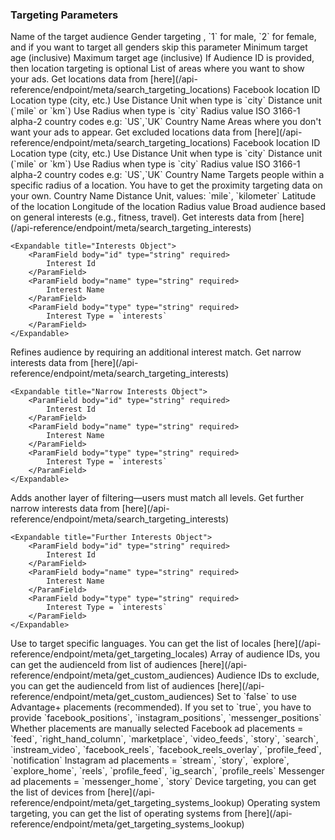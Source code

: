 ### Targeting Parameters

<ParamField body="audienceName" type="string">
	Name of the target audience
</ParamField>

<ParamField body="gender" type="string">
	Gender targeting , `1` for male, `2` for female, and if you want to target
	all genders skip this parameter
</ParamField>

<ParamField body="ages" type="object">
	<Expandable title="Age Targeting Object">
		<ParamField body="minAge" type="number" required>
			Minimum target age (inclusive)
		</ParamField>
		<ParamField body="maxAge" type="number" required>
			Maximum target age (inclusive)
		</ParamField>
	</Expandable>
</ParamField>

<ParamField body="locations" type="object[]">
    <Note>If Audience ID is provided, then location targeting is optional</Note>
	List of areas where you want to show your ads. Get locations data from [here](/api-reference/endpoint/meta/search_targeting_locations)
    <Expandable title="Location Targeting Object">
    	<ParamField body="id" type="string" required>
    		Facebook location ID
    	</ParamField>
    	<ParamField body="type" type="string" required>
    		Location type (city, etc.)
    	</ParamField>
    	<ParamField body="distance_unit" type="string">
    		<Note>Use Distance Unit when type is `city`</Note>
    		Distance unit (`mile` or `km`)
    	</ParamField>
    	<ParamField body="radius" type="number">
    		<Note>Use Radius when type is `city`</Note>
    		Radius value
    	</ParamField>
    	<ParamField body="countryCode" type="string">
    		ISO 3166-1 alpha-2 country codes e.g: `US`,`UK`
    	</ParamField>
    	<ParamField body="countryName" type="string">
    		Country Name
    	</ParamField>
    </Expandable>

</ParamField>

<ParamField body="excludedLocations" type="object[]">
	Areas where you don't want your ads to appear. Get excluded locations data
	from [here](/api-reference/endpoint/meta/search_targeting_locations)
	<Expandable title="Location Targeting Object">
		<ParamField body="id" type="string" required>
			Facebook location ID
		</ParamField>
		<ParamField body="type" type="string" required>
			Location type (city, etc.)
		</ParamField>
		<ParamField body="distance_unit" type="string">
			<Note>Use Distance Unit when type is `city`</Note>
			Distance unit (`mile` or `km`)
    	</ParamField>
    	<ParamField body="radius" type="number">
    		<Note>Use Radius when type is `city`</Note>
    		Radius value
    	</ParamField>
    	<ParamField body="countryCode" type="string">
    		ISO 3166-1 alpha-2 country codes e.g: `US`,`UK`
    	</ParamField>
    	<ParamField body="countryName" type="string">
    		Country Name
    	</ParamField>
    </Expandable>

</ParamField>

<ParamField body="proximityTargeting" type="object[]">
	Targets people within a specific radius of a location. You have to get the
	proximity targeting data on your own.
	<Expandable title="Proximity Targeting Object">
		<ParamField body="countryName" type="string">
			Country Name
		</ParamField>
		<ParamField body="distance_unit" type="string" required>
			Distance Unit, values: `mile`, `kilometer`
		</ParamField>
		<ParamField body="latitude" type="string" required>
			Latitude of the location
		</ParamField>
		<ParamField body="longitude" type="string" required>
			Longitude of the location
		</ParamField>
		<ParamField body="radius" type="number" required>
			Radius value
		</ParamField>
	</Expandable>
</ParamField>

<ParamField body="interests" type="object[]">
	Broad audience based on general interests (e.g., fitness, travel). Get interests data from [here](/api-reference/endpoint/meta/search_targeting_interests)

    <Expandable title="Interests Object">
    	<ParamField body="id" type="string" required>
    		Interest Id
    	</ParamField>
    	<ParamField body="name" type="string" required>
    		Interest Name
    	</ParamField>
    	<ParamField body="type" type="string" required>
    		Interest Type = `interests`
    	</ParamField>
    </Expandable>

</ParamField>

<ParamField body="narrowInterests" type="object[]">
	 Refines audience by requiring an additional interest match. Get narrow interests data from [here](/api-reference/endpoint/meta/search_targeting_interests)

    <Expandable title="Narrow Interests Object">
    	<ParamField body="id" type="string" required>
    		Interest Id
    	</ParamField>
    	<ParamField body="name" type="string" required>
    		Interest Name
    	</ParamField>
    	<ParamField body="type" type="string" required>
    		Interest Type = `interests`
    	</ParamField>
    </Expandable>

</ParamField>

<ParamField body="furtherInterests" type="object[]">
	Adds another layer of filtering—users must match all levels. Get further narrow interests data from [here](/api-reference/endpoint/meta/search_targeting_interests)

    <Expandable title="Further Interests Object">
    	<ParamField body="id" type="string" required>
    		Interest Id
    	</ParamField>
    	<ParamField body="name" type="string" required>
    		Interest Name
    	</ParamField>
    	<ParamField body="type" type="string" required>
    		Interest Type = `interests`
    	</ParamField>
    </Expandable>

</ParamField>

<ParamField body="targetLocales" type="number[]">
	Use to target specific languages. You can get the list of locales
	[here](/api-reference/endpoint/meta/get_targeting_locales)
</ParamField>

<ParamField body="audienceId" type="string[]">
	Array of audience IDs, you can get the audienceId from list of audiences
	[here](/api-reference/endpoint/meta/get_custom_audiences)
</ParamField>

<ParamField body="excludedAudienceIds" type="string[]">
	Audience IDs to exclude, you can get the audienceId from list of audiences
	[here](/api-reference/endpoint/meta/get_custom_audiences)
</ParamField>

<ParamField body="manualPlacements" type="boolean" default={false}>
	<Note>Set to `false` to use Advantage+ placements (recommended).</Note>
	<Note>
		If you set to `true`, you have to provide `facebook_positions`,
		`instagram_positions`, `messenger_positions`
	</Note>
	Whether placements are manually selected
</ParamField>

<ParamField body="facebook_positions" type="string[]">
	Facebook ad placements = `feed`, `right_hand_column`, `marketplace`,
	`video_feeds`, `story`, `search`, `instream_video`, `facebook_reels`,
	`facebook_reels_overlay`, `profile_feed`, `notification`
</ParamField>

<ParamField body="instagram_positions" type="string[]">
	Instagram ad placements = `stream`, `story`, `explore`, `explore_home`,
	`reels`, `profile_feed`, `ig_search`, `profile_reels`
</ParamField>

<ParamField body="messenger_positions" type="string[]">
	Messenger ad placements = `messenger_home`, `story`
</ParamField>

<ParamField body="userDevices" type="string[]">
	Device targeting, you can get the list of devices from
	[here](/api-reference/endpoint/meta/get_targeting_systems_lookup)
</ParamField>

<ParamField body="userOS" type="string[]">
	Operating system targeting, you can get the list of operating systems from
	[here](/api-reference/endpoint/meta/get_targeting_systems_lookup)
</ParamField>
